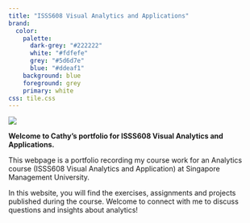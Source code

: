 ```yaml
---
title: "ISSS608 Visual Analytics and Applications"
brand:
  color:
    palette:
      dark-grey: "#222222"
      white: "#fdfefe"
      grey: "#5d6d7e"
      blue: "#ddeaf1"
    background: blue
    foreground: grey
    primary: white
css: tile.css
---
```


![](images/AdobeStock_284734871.jpeg)

**Welcome to Cathy's portfolio for ISSS608 Visual Analytics and Applications.**



This webpage is a portfolio recording my course work for an Analytics course (ISSS608 Visual Analytics and Application) at Singapore Management University.

In this website, you will find the exercises, assignments and projects published during the course. Welcome to connect with me to discuss questions and insights about analytics!
